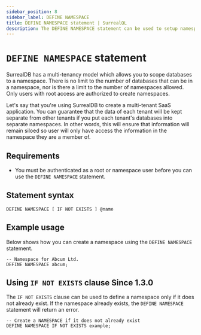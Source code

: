 ```yaml
---
sidebar_position: 8
sidebar_label: DEFINE NAMESPACE
title: DEFINE NAMESPACE statement | SurrealQL
description: The DEFINE NAMESPACE statement can be used to setup namespaces, wich can contain multiple databases.
---
```


# `DEFINE NAMESPACE` statement

SurrealDB has a multi-tenancy model which allows you to scope databases to a namespace. There is no limit to the number of databases that can be in a namespace, nor is there a limit to the number of namespaces allowed. Only users with root access are authorized to create namespaces.

Let's say that you're using SurrealDB to create a multi-tenant SaaS application. You can guarantee that the data of each tenant will be kept separate from other tenants if you put each tenant's databases into separate namespaces. In other words, this will ensure that information will remain siloed so user will only have access the information in the namespace they are a member of.

## Requirements

- You must be authenticated as a root or namespace user before you can use the `DEFINE NAMESPACE` statement.

## Statement syntax

```surql title="SurrealQL Syntax"
DEFINE NAMESPACE [ IF NOT EXISTS ] @name
```

## Example usage 
Below shows how you can create a namespace using the `DEFINE NAMESPACE` statement.

```surql
-- Namespace for Abcum Ltd.
DEFINE NAMESPACE abcum;
```

## Using `IF NOT EXISTS` clause <l className='purple'>Since 1.3.0</l>

The `IF NOT EXISTS` clause can be used to define a namespace only if it does not already exist. If the namespace already exists, the `DEFINE NAMESPACE` statement will return an error.

```surql
-- Create a NAMESPACE if it does not already exist
DEFINE NAMESPACE IF NOT EXISTS example;
```